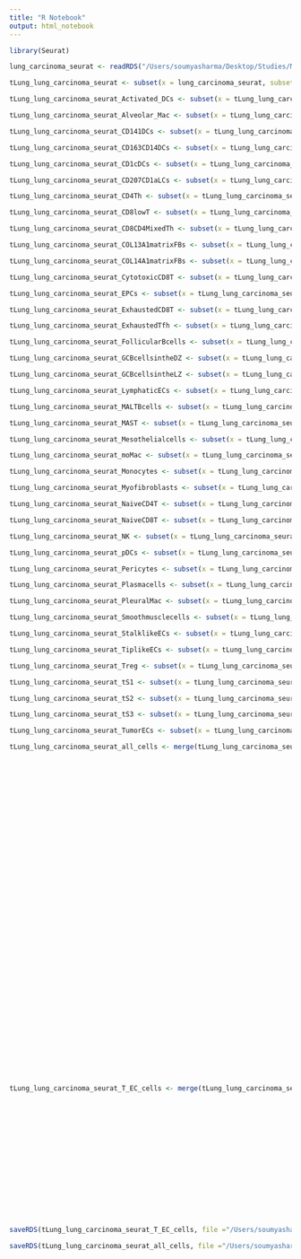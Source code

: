 ```yaml
---
title: "R Notebook"
output: html_notebook
---
```



```r
library(Seurat)
```


```r
lung_carcinoma_seurat <- readRDS("/Users/soumyasharma/Desktop/Studies/MS_Systems_Biology/Project_2/Seurat_data_center/Main_file/lung_adenocarcinoma_seurat_for_CellChat_NormalizedOnly.rds")
```


```r
tLung_lung_carcinoma_seurat <- subset(x = lung_carcinoma_seurat, subset = (Sample_Origin == "tLung"))
```

```r
tLung_lung_carcinoma_seurat_Activated_DCs <- subset(x = tLung_lung_carcinoma_seurat, subset = (Cell_subtype == ("Activated DCs")))

tLung_lung_carcinoma_seurat_Alveolar_Mac <- subset(x = tLung_lung_carcinoma_seurat, subset = (Cell_subtype == ( "Alveolar Mac")))

tLung_lung_carcinoma_seurat_CD141DCs <- subset(x = tLung_lung_carcinoma_seurat, subset = (Cell_subtype == (  "CD141+ DCs")))

tLung_lung_carcinoma_seurat_CD163CD14DCs <- subset(x = tLung_lung_carcinoma_seurat, subset = (Cell_subtype == ("CD163+CD14+ DCs")))

tLung_lung_carcinoma_seurat_CD1cDCs <- subset(x = tLung_lung_carcinoma_seurat, subset = (Cell_subtype == ( "CD1c+ DCs")))

tLung_lung_carcinoma_seurat_CD207CD1aLCs <- subset(x = tLung_lung_carcinoma_seurat, subset = (Cell_subtype == ( "CD207+CD1a+ LCs")))

tLung_lung_carcinoma_seurat_CD4Th <- subset(x = tLung_lung_carcinoma_seurat, subset = (Cell_subtype == (   "CD4+ Th")))

tLung_lung_carcinoma_seurat_CD8lowT <- subset(x = tLung_lung_carcinoma_seurat, subset = (Cell_subtype == ("CD8 low T")))

tLung_lung_carcinoma_seurat_CD8CD4MixedTh <- subset(x = tLung_lung_carcinoma_seurat, subset = (Cell_subtype == (  "CD8+/CD4+ Mixed Th")))

tLung_lung_carcinoma_seurat_COL13A1matrixFBs <- subset(x = tLung_lung_carcinoma_seurat, subset = (Cell_subtype == ( "COL13A1+ matrix FBs")))

tLung_lung_carcinoma_seurat_COL14A1matrixFBs <- subset(x = tLung_lung_carcinoma_seurat, subset = (Cell_subtype == ("COL14A1+ matrix FBs")))

tLung_lung_carcinoma_seurat_CytotoxicCD8T <- subset(x = tLung_lung_carcinoma_seurat, subset = (Cell_subtype == (  "Cytotoxic CD8+ T")))

tLung_lung_carcinoma_seurat_EPCs <- subset(x = tLung_lung_carcinoma_seurat, subset = (Cell_subtype == (  "EPCs")))

tLung_lung_carcinoma_seurat_ExhaustedCD8T <- subset(x = tLung_lung_carcinoma_seurat, subset = (Cell_subtype == (  "Exhausted CD8+ T")))

tLung_lung_carcinoma_seurat_ExhaustedTfh <- subset(x = tLung_lung_carcinoma_seurat, subset = (Cell_subtype == ("Exhausted Tfh")))

tLung_lung_carcinoma_seurat_FollicularBcells <- subset(x = tLung_lung_carcinoma_seurat, subset = (Cell_subtype == ("Follicular B cells")))

tLung_lung_carcinoma_seurat_GCBcellsintheDZ <- subset(x = tLung_lung_carcinoma_seurat, subset = (Cell_subtype == ("GC B cells in the DZ")))

tLung_lung_carcinoma_seurat_GCBcellsintheLZ <- subset(x = tLung_lung_carcinoma_seurat, subset = (Cell_subtype == (  "GC B cells in the LZ")))

tLung_lung_carcinoma_seurat_LymphaticECs <- subset(x = tLung_lung_carcinoma_seurat, subset = (Cell_subtype == ("Lymphatic ECs")))

tLung_lung_carcinoma_seurat_MALTBcells <- subset(x = tLung_lung_carcinoma_seurat, subset = (Cell_subtype == ("MALT B cells")))

tLung_lung_carcinoma_seurat_MAST <- subset(x = tLung_lung_carcinoma_seurat, subset = (Cell_subtype == ("MAST")))

tLung_lung_carcinoma_seurat_Mesothelialcells <- subset(x = tLung_lung_carcinoma_seurat, subset = (Cell_subtype == (  "Mesothelial cells")))

tLung_lung_carcinoma_seurat_moMac <- subset(x = tLung_lung_carcinoma_seurat, subset = (Cell_subtype == ( "mo-Mac")))

tLung_lung_carcinoma_seurat_Monocytes <- subset(x = tLung_lung_carcinoma_seurat, subset = (Cell_subtype == (  "Monocytes")))

tLung_lung_carcinoma_seurat_Myofibroblasts <- subset(x = tLung_lung_carcinoma_seurat, subset = (Cell_subtype == (  "Myofibroblasts")))

tLung_lung_carcinoma_seurat_NaiveCD4T <- subset(x = tLung_lung_carcinoma_seurat, subset = (Cell_subtype == (  "Naive CD4+ T")))

tLung_lung_carcinoma_seurat_NaiveCD8T <- subset(x = tLung_lung_carcinoma_seurat, subset = (Cell_subtype == (  "Naive CD8+ T")))

tLung_lung_carcinoma_seurat_NK <- subset(x = tLung_lung_carcinoma_seurat, subset = (Cell_subtype == (  "NK")))

tLung_lung_carcinoma_seurat_pDCs <- subset(x = tLung_lung_carcinoma_seurat, subset = (Cell_subtype == (  "pDCs")))

tLung_lung_carcinoma_seurat_Pericytes <- subset(x = tLung_lung_carcinoma_seurat, subset = (Cell_subtype == (  "Pericytes")))

tLung_lung_carcinoma_seurat_Plasmacells <- subset(x = tLung_lung_carcinoma_seurat, subset = (Cell_subtype == (  "Plasma cells")))

tLung_lung_carcinoma_seurat_PleuralMac <- subset(x = tLung_lung_carcinoma_seurat, subset = (Cell_subtype == (  "Pleural Mac")))

tLung_lung_carcinoma_seurat_Smoothmusclecells <- subset(x = tLung_lung_carcinoma_seurat, subset = (Cell_subtype == (  "Smooth muscle cells")))

tLung_lung_carcinoma_seurat_StalklikeECs <- subset(x = tLung_lung_carcinoma_seurat, subset = (Cell_subtype == (  "Stalk-like ECs")))

tLung_lung_carcinoma_seurat_TiplikeECs <- subset(x = tLung_lung_carcinoma_seurat, subset = (Cell_subtype == (  "Tip-like ECs")))

tLung_lung_carcinoma_seurat_Treg <- subset(x = tLung_lung_carcinoma_seurat, subset = (Cell_subtype == (  "Treg")))

tLung_lung_carcinoma_seurat_tS1 <- subset(x = tLung_lung_carcinoma_seurat, subset = (Cell_subtype == (  "tS1")))

tLung_lung_carcinoma_seurat_tS2 <- subset(x = tLung_lung_carcinoma_seurat, subset = (Cell_subtype == (  "tS2")))

tLung_lung_carcinoma_seurat_tS3 <- subset(x = tLung_lung_carcinoma_seurat, subset = (Cell_subtype == (  "tS3")))

tLung_lung_carcinoma_seurat_TumorECs <- subset(x = tLung_lung_carcinoma_seurat, subset = (Cell_subtype == (  "Tumor ECs")))
```

```r
tLung_lung_carcinoma_seurat_all_cells <- merge(tLung_lung_carcinoma_seurat_Activated_DCs, y = c(tLung_lung_carcinoma_seurat_TumorECs,
                                                                                                tLung_lung_carcinoma_seurat_tS3,
                                                                                                tLung_lung_carcinoma_seurat_tS2,
                                                                                                tLung_lung_carcinoma_seurat_tS1,
                                                                                                tLung_lung_carcinoma_seurat_Treg,
                                                                                                tLung_lung_carcinoma_seurat_TiplikeECs,
                                                                                                tLung_lung_carcinoma_seurat_StalklikeECs,
                                                                                                tLung_lung_carcinoma_seurat_Smoothmusclecells,
                                                                                                tLung_lung_carcinoma_seurat_PleuralMac,
                                                                                                tLung_lung_carcinoma_seurat_Plasmacells,
                                                                                                tLung_lung_carcinoma_seurat_Pericytes,
                                                                                                tLung_lung_carcinoma_seurat_pDCs,
                                                                                                tLung_lung_carcinoma_seurat_NK,
                                                                                                tLung_lung_carcinoma_seurat_NaiveCD8T,
                                                                                                tLung_lung_carcinoma_seurat_NaiveCD4T,
                                                                                                tLung_lung_carcinoma_seurat_Myofibroblasts,
                                                                                                tLung_lung_carcinoma_seurat_Monocytes,
                                                                                                tLung_lung_carcinoma_seurat_moMac,
                                                                                                tLung_lung_carcinoma_seurat_Mesothelialcells,
                                                                                                tLung_lung_carcinoma_seurat_MAST,
                                                                                                tLung_lung_carcinoma_seurat_MALTBcells,
                                                                                                tLung_lung_carcinoma_seurat_LymphaticECs,
                                                                                                tLung_lung_carcinoma_seurat_GCBcellsintheLZ,
                                                                                                tLung_lung_carcinoma_seurat_GCBcellsintheDZ,
                                                                                                tLung_lung_carcinoma_seurat_FollicularBcells,
                                                                                                tLung_lung_carcinoma_seurat_ExhaustedTfh,
                                                                                                tLung_lung_carcinoma_seurat_ExhaustedCD8T,
                                                                                                tLung_lung_carcinoma_seurat_EPCs,
                                                                                                tLung_lung_carcinoma_seurat_CytotoxicCD8T,
                                                                                                tLung_lung_carcinoma_seurat_COL14A1matrixFBs,
                                                                                                tLung_lung_carcinoma_seurat_COL13A1matrixFBs,
                                                                                                tLung_lung_carcinoma_seurat_CD8CD4MixedTh,
                                                                                                tLung_lung_carcinoma_seurat_CD8lowT,
                                                                                                tLung_lung_carcinoma_seurat_CD4Th,
                                                                                                tLung_lung_carcinoma_seurat_CD207CD1aLCs,
                                                                                                tLung_lung_carcinoma_seurat_CD1cDCs,
                                                                                                tLung_lung_carcinoma_seurat_CD163CD14DCs,
                                                                                                tLung_lung_carcinoma_seurat_CD141DCs,
                                                                                                tLung_lung_carcinoma_seurat_Alveolar_Mac
                                                                                                ))
```

```r
tLung_lung_carcinoma_seurat_T_EC_cells <- merge(tLung_lung_carcinoma_seurat_CD4Th, y = c(tLung_lung_carcinoma_seurat_TumorECs,
                                                                                                tLung_lung_carcinoma_seurat_Treg,
                                                                                                tLung_lung_carcinoma_seurat_TiplikeECs,
                                                                                                tLung_lung_carcinoma_seurat_StalklikeECs,
                                                                                                tLung_lung_carcinoma_seurat_Pericytes,
                                                                                                tLung_lung_carcinoma_seurat_NaiveCD8T,
                                                                                                tLung_lung_carcinoma_seurat_NaiveCD4T,
                                                                                                tLung_lung_carcinoma_seurat_LymphaticECs,
                                                                                                tLung_lung_carcinoma_seurat_ExhaustedTfh,
                                                                                                tLung_lung_carcinoma_seurat_ExhaustedCD8T,
                                                                                                tLung_lung_carcinoma_seurat_EPCs,
                                                                                                tLung_lung_carcinoma_seurat_CytotoxicCD8T,
                                                                                                tLung_lung_carcinoma_seurat_CD8CD4MixedTh,
                                                                                                tLung_lung_carcinoma_seurat_CD8lowT
                                                                                                
                                                                                                ))
```


```r
saveRDS(tLung_lung_carcinoma_seurat_T_EC_cells, file ="/Users/soumyasharma/Desktop/Studies/MS_Systems_Biology/Project_2/Seurat_data_center/EC_T_Cells_Seurat_Objects/tLung_lung_carcinoma_seurat_T_EC_cells.rds")
```

```r
saveRDS(tLung_lung_carcinoma_seurat_all_cells, file ="/Users/soumyasharma/Desktop/Studies/MS_Systems_Biology/Project_2/Seurat_data_center/All_cells_Seurat_Objects/tLung_lung_carcinoma_seurat_all_cells.rds")
```



